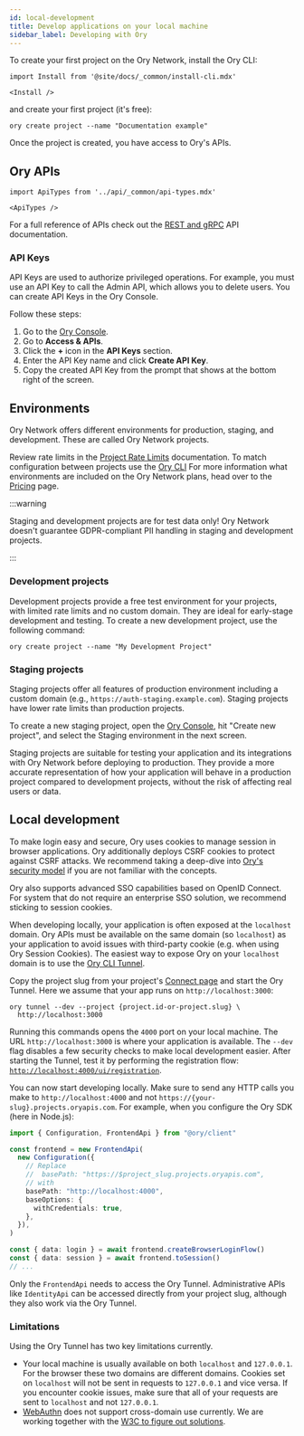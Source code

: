 ```yaml
---
id: local-development
title: Develop applications on your local machine
sidebar_label: Developing with Ory
---
```


To create your first project on the Ory Network, install the Ory CLI:

```mdx-code-block
import Install from '@site/docs/_common/install-cli.mdx'

<Install />
```

and create your first project (it's free):

```shell
ory create project --name "Documentation example"
```

Once the project is created, you have access to Ory's APIs.

## Ory APIs

```mdx-code-block
import ApiTypes from '../api/_common/api-types.mdx'

<ApiTypes />
```

For a full reference of APIs check out the [REST and gRPC](../keto/reference/proto-api.mdx) API documentation.

### API Keys

API Keys are used to authorize privileged operations. For example, you must use an API Key to call the Admin API, which allows you
to delete users. You can create API Keys in the Ory Console.

Follow these steps:

1. Go to the [Ory Console](https://console.ory.sh/).
2. Go to **Access & APIs**.
3. Click the **+** icon in the **API Keys** section.
4. Enter the API Key name and click **Create API Key**.
5. Copy the created API Key from the prompt that shows at the bottom right of the screen.

## Environments

Ory Network offers different environments for production, staging, and development. These are called Ory Network projects.

Review rate limits in the [Project Rate Limits](https://www.ory.sh/docs/guides/rate-limits) documentation. To match configuration
between projects use the [Ory CLI](https://www.ory.sh/docs/guides/cli/config-with-cli) For more information what environments are
included on the Ory Network plans, head over to the [Pricing](https://ory.sh/pricing) page.

:::warning

Staging and development projects are for test data only! Ory Network doesn't guarantee GDPR-compliant PII handling in staging and
development projects.

:::

### Development projects

Development projects provide a free test environment for your projects, with limited rate limits and no custom domain. They are
ideal for early-stage development and testing. To create a new development project, use the following command:

```shell
ory create project --name "My Development Project"
```

### Staging projects

Staging projects offer all features of production environment including a custom domain (e.g.,
`https://auth-staging.example.com`). Staging projects have lower rate limits than production projects.

To create a new staging project, open the [Ory Console](https://console.ory.sh/projects/create), hit "Create new project", and
select the Staging environment in the next screen.

Staging projects are suitable for testing your application and its integrations with Ory Network before deploying to production.
They provide a more accurate representation of how your application will behave in a production project compared to development
projects, without the risk of affecting real users or data.

## Local development

To make login easy and secure, Ory uses cookies to manage session in browser applications. Ory additionally deploys CSRF cookies
to protect against CSRF attacks. We recommend taking a deep-dive into [Ory's security model](../security-model.mdx) if you are not
familiar with the concepts.

Ory also supports advanced SSO capabilities based on OpenID Connect. For system that do not require an enterprise SSO solution, we
recommend sticking to session cookies.

When developing locally, your application is often exposed at the `localhost` domain. Ory APIs must be available on the same
domain (so `localhost`) as your application to avoid issues with third-party cookie (e.g. when using Ory Session Cookies). The
easiest way to expose Ory on your `localhost` domain is to use the [Ory CLI Tunnel](../guides/cli/20_proxy-and-tunnel.mdx).

Copy the project slug from your project's [Connect page](https://console.ory.sh/projects/current/connect) and start the Ory
Tunnel. Here we assume that your app runs on `http://localhost:3000`:

```shell
ory tunnel --dev --project {project.id-or-project.slug} \
  http://localhost:3000
```

Running this commands opens the `4000` port on your local machine. The URL `http://localhost:3000` is where your application is
available. The `--dev` flag disables a few security checks to make local development easier. After starting the Tunnel, test it by
performing the registration flow: [`http://localhost:4000/ui/registration`](http://localhost:4000/ui/registration).

You can now start developing locally. Make sure to send any HTTP calls you make to `http://localhost:4000` and not
`https://{your-slug}.projects.oryapis.com`. For example, when you configure the Ory SDK (here in Node.js):

```typescript
import { Configuration, FrontendApi } from "@ory/client"

const frontend = new FrontendApi(
  new Configuration({
    // Replace
    //  basePath: "https://$project_slug.projects.oryapis.com",
    // with
    basePath: "http://localhost:4000",
    baseOptions: {
      withCredentials: true,
    },
  }),
)

const { data: login } = await frontend.createBrowserLoginFlow()
const { data: session } = await frontend.toSession()
// ...
```

Only the `FrontendApi` needs to access the Ory Tunnel. Administrative APIs like `IdentityApi` can be accessed directly from your
project slug, although they also work via the Ory Tunnel.

### Limitations

Using the Ory Tunnel has two key limitations currently.

- Your local machine is usually available on both `localhost` and `127.0.0.1`. For the browser these two domains are different
  domains. Cookies set on `localhost` will not be sent in requests to `127.0.0.1` and vice versa. If you encounter cookie issues,
  make sure that all of your requests are sent to `localhost` and not `127.0.0.1`.
- [WebAuthn](../kratos/mfa/webauthn-fido-yubikey) does not support cross-domain use currently. We are working together with the
  [W3C to figure out solutions](https://github.com/w3c/webauthn/issues/1372).
